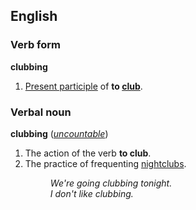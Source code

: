 ==English==
===Verb form===
'''clubbing'''

#[[Present participle]] of '''to [[club]]'''.

===Verbal noun===
'''clubbing''' (''[[uncountable]]'')

#The action of the verb '''to club'''.
#The practice of frequenting [[nightclub]]s.
#:''We're going clubbing tonight.''
#:''I don't like clubbing.''